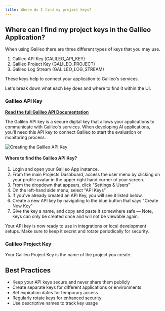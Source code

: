 ```yaml
---
title: Where do I find my project keys?
---
```


## Where can I find my project keys in the Galileo Application?

When using Galileo there are three different types of keys that you may use. 

1. Galileo API Key (GALILEO_API_KEY)
2. Galileo Project Key (GALILEO_PROJECT)
3. Galileo Log Stream (GALILEO_LOG_STREAM)

These keys help to connect your application to Galileo's services. 

Let's break down what each key does and where to find it within the UI. 

### Galileo API Key 
**[Read the full Galileo API Documentation](/api/api_keys/create-api-key.mdx)**

The Galileo API key is a secure digital key that allows your applications to communicate with Galileo's services. When developing AI applications, you'll need this API key to connect Galileo to start the evaluation or monitoring process. 

![Creating the Galileo API Key](images/create-galileo-api-key.gif)

#### Where to find the Galileo API Key?
1. Login and open your Galileo App instance.
2. From the main Projects Dashboard, access the user menu by clicking on your profile avatar in the upper right hand corner of your screen. 
3. From the dropdown that appears, click "Settings & Users"
4. On the left-hand side menu, select "API Keys"
5. If you've already created an API Key, you will see it listed below. 
6. Create a new API key by navigating to the blue button that says "Create New Key"
7. Give the key a name, and copy and paste it somewhere safe — Note, keys can only be created once and will not be viewable again.  

Your API key is now ready to use in integrations or local development setups. Make sure to keep it secret and rotate periodically for security.

### Galileo Project Key 

Your Galileo Project Key is the name of the project you create. 


## Best Practices
- Keep your API keys secure and never share them publicly
- Create separate keys for different applications or environments
- Set expiration dates for temporary access
- Regularly rotate keys for enhanced security
- Use descriptive names to track key usage